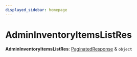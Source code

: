 ```yaml
---
displayed_sidebar: homepage
---
```



# AdminInventoryItemsListRes

 **AdminInventoryItemsListRes**: [PaginatedResponse](../interfaces/medusa.PaginatedResponse.mdx) & `object`
